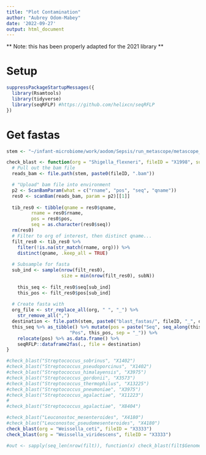 ```yaml
---
title: "Plot Contamination"
author: "Aubrey Odom-Mabey"
date: '2022-09-27'
output: html_document
---
```


** Note: this has been properly adapted for the 2021 library **

# Setup
```R
suppressPackageStartupMessages({
  library(Rsamtools)
  library(tidyverse)
  library(seqRFLP) #https://github.com/helixcn/seqRFLP
})
```

# Get fastas
```R
stem <- "~/infant-microbiome/work/aodom/Sepsis/run_metascope/metascope_out"

check_blast <- function(org = "Shigella_flexneri", fileID = "X1998", subN = 100) {
  # Pull out the bam file
  reads_bam <- file.path(stem, paste0(fileID, ".bam"))

  # "Upload" bam file into environment
  p2 <- ScanBamParam(what = c("rname", "pos", "seq", "qname"))
  res0 <- scanBam(reads_bam, param = p2)[[1]]
  
  tib_res0 <- tibble(qname = res0$qname,
         rname = res0$rname,
         pos = res0$pos,
         seq = as.character(res0$seq))
  rm(res0)
  # Filter to org of interest, then distinct qname...
  filt_res0 <- tib_res0 %>%
    filter(!is.na(str_match(rname, org))) %>%
    distinct(qname, .keep_all = TRUE)
  
  # Subsample for fasta
  sub_ind <- sample(nrow(filt_res0),
                    size = min(nrow(filt_res0), subN))
  
    this_seq <- filt_res0$seq[sub_ind]
    this_pos <- filt_res0$pos[sub_ind]
  
  # Create fasta with
  org_file <- str_replace_all(org, " ", "_") %>%
    str_remove_all(",")
  destination <- file.path(stem, paste0("blast_fastas/", fileID, "_", org_file, ".fasta"))
  this_seq %>% as_tibble() %>% mutate(pos = paste("Seq", seq_along(this_seq),
                       "Pos", this_pos, sep = "_")) %>%
    relocate(pos) %>% as.data.frame() %>%
    seqRFLP::dataframe2fas(., file = destination)
}

#check_blast("Streptococcus_sobrinus", "X1402")
#check_blast("Streptococcus_pseudoporcinus", "X1402")
#check_blast("Streptococcus_himalayensis", "X3975")
#check_blast("Streptococcus_gordonii", "X3573")
#check_blast("Streptococcus_thermophilus", "X13225")
#check_blast("Streptococcus_pneumoniae", "X3975")
#check_blast("Streptococcus_agalactiae", "X11223")
#
#check_blast("Streptococcus_agalactiae", "X8404")

#check_blast("Leuconostoc_mesenteroides", "X4180")
#check_blast("Leuconostoc_pseudomesenteroides", "X4180")
check_blast(org = "Weissella_ceti", fileID = "X3333")
check_blast(org = "Weissella_viridescens", fileID = "X3333")
```

```R
#out <- sapply(seq_len(nrow(filt)), function(x) check_blast(filt$Genome[x], filt$names[x]))
```
